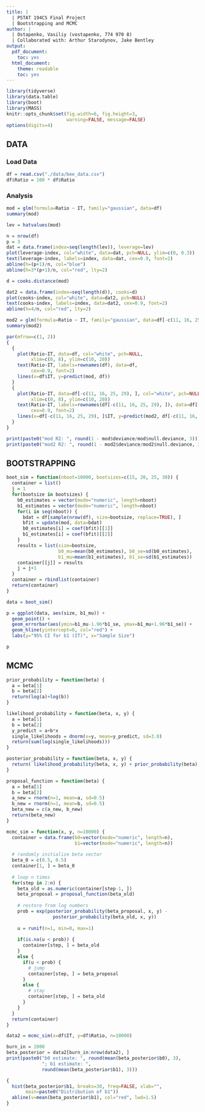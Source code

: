 ```yaml
---
title: |
  | PSTAT 194CS Final Project
  | Bootstrapping and MCMC
author: |
  | Ostapenko, Vasiliy (vostapenko, 774 970 8)
  | Collaborated with: Arthur Starodynov, Jake Bentley
output:
  pdf_document:
    toc: yes
  html_document:
    theme: readable
    toc: yes
---
```


```r
library(tidyverse)
library(data.table)
library(boot)
library(MASS)
knitr::opts_chunk$set(fig.width=6, fig.height=3, 
                      warning=FALSE, message=FALSE)
options(digits=4)
```

## DATA
### Load Data
```r
df = read.csv("./data/bee_data.csv")
df$Ratio = 100 * df$Ratio
```

### Analysis
```r
mod = glm(formula=Ratio ~ IT, family="gaussian", data=df)
summary(mod)
```
```r
lev = hatvalues(mod)

n = nrow(df)
p = 3
dat = data.frame(index=seq(length(lev)), leverage=lev)
plot(leverage~index, col="white", data=dat, pch=NULL, ylim=c(0, 0.3))
text(leverage~index, labels=index, data=dat, cex=0.9, font=2)
abline(h=(p+1)/n, col="blue")
abline(h=3*(p+1)/n, col="red", lty=2)
```
```r
d = cooks.distance(mod)

dat2 = data.frame(index=seq(length(d)), cooks=d)
plot(cooks~index, col="white", data=dat2, pch=NULL)
text(cooks~index, labels=index, data=dat2, cex=0.9, font=2)
abline(h=4/n, col="red", lty=2)
```
```r
mod2 = glm(formula=Ratio ~ IT, family="gaussian", data=df[-c(11, 16, 25, 29), ])
summary(mod2)
```
```r
par(mfrow=c(1, 2))
{
  {
    plot(Ratio~IT, data=df, col="white", pch=NULL,
         xlim=c(0, 8), ylim=c(10, 20))
    text(Ratio~IT, labels=rownames(df), data=df, 
         cex=0.9, font=2)
    lines(x=df$IT, y=predict(mod, df))
  }
  {
    plot(Ratio~IT, data=df[-c(11, 16, 25, 29), ], col="white", pch=NULL,
         xlim=c(0, 8), ylim=c(10, 20))
    text(Ratio~IT, labels=rownames(df[-c(11, 16, 25, 29), ]), data=df[-c(11, 16, 25, 29), ], 
         cex=0.9, font=2)
    lines(x=df[-c(11, 16, 25, 29), ]$IT, y=predict(mod2, df[-c(11, 16, 25, 29), ]))
  }
}
```
```r
print(paste0("mod R2: ", round(1 - mod$deviance/mod$null.deviance, 3)))
print(paste0("mod2 R2: ", round(1 - mod2$deviance/mod2$null.deviance, 3)))
```

## BOOTSTRAPPING
```r
boot_sim = function(nboot=10000, bootsizes=c(15, 20, 25, 30)) {
  container = list()
  j = 1
  for(bootsize in bootsizes) {
    b0_estimates = vector(mode="numeric", length=nboot)
    b1_estimates = vector(mode="numeric", length=nboot)
    for(i in seq(nboot)) {
      bdat = df[sample(nrow(df), size=bootsize, replace=TRUE), ]
      bfit = update(mod, data=bdat)
      b0_estimates[i] = coef(bfit)[[1]]
      b1_estimates[i] = coef(bfit)[[2]]
    }
    results = list(size=bootsize, 
                   b0_mu=mean(b0_estimates), b0_se=sd(b0_estimates), 
                   b1_mu=mean(b1_estimates), b1_se=sd(b1_estimates))
    container[[j]] = results
    j = j+1
  }
  container = rbindlist(container)
  return(container)
}

data = boot_sim()
```
```r
p = ggplot(data, aes(size, b1_mu)) +
  geom_point() +
  geom_errorbar(aes(ymin=b1_mu-1.96*b1_se, ymax=b1_mu+1.96*b1_se)) +
  geom_hline(yintercept=0, col="red") +
  labs(y="95% CI for b1 (IT)", x="Sample Size")

p
```

## MCMC
```r
prior_probability = function(beta) {
  a = beta[1]
  b = beta[2]
  return(log(a)+log(b))
}

likelihood_probability = function(beta, x, y) {
  a = beta[1]
  b = beta[2]
  y_predict = a+b*x
  single_likelihoods = dnorm(x=y, mean=y_predict, sd=3.0)
  return(sum(log(single_likelihoods)))
}

posterior_probability = function(beta, x, y) {
  return( likelihood_probability(beta, x, y) + prior_probability(beta) )
}

proposal_function = function(beta) {
  a = beta[1]
  b = beta[2]
  a_new = rnorm(n=1, mean=a, sd=0.5)
  b_new = rnorm(n=1, mean=b, sd=0.5)
  beta_new = c(a_new, b_new)
  return(beta_new)
}

mcmc_sim = function(x, y, n=10000) {
  container = data.frame(b0=vector(mode="numeric", length=n),
                         b1=vector(mode="numeric", length=n))
  
  # randomly initialize beta vector
  beta_0 = c(0.5, 0.5)
  container[1, ] = beta_0
  
  # loop n times
  for(step in 2:n) {
    beta_old = as.numeric(container[step-1, ])
    beta_proposal = proposal_function(beta_old)
    
    # restore from log numbers
    prob = exp(posterior_probability(beta_proposal, x, y) -
                 posterior_probability(beta_old, x, y))
    
    u = runif(n=1, min=0, max=1)
    
    if(is.na(u < prob)) {
      container[step, ] = beta_old
    }
    else {
      if(u < prob) {
        # jump
        container[step, ] = beta_proposal
      }
      else {
        # stay
        container[step, ] = beta_old
      }
    }
  }
  return(container)
}

data2 = mcmc_sim(x=df$IT, y=df$Ratio, n=10000)
```
```r
burn_in = 2000
beta_posterior = data2[burn_in:nrow(data2), ]
print(paste0("b0 estimate: ", round(mean(beta_posterior$b0), 3), 
             "; b1 estimate: ",
             round(mean(beta_posterior$b1), 3)))
```
```r
{
  hist(beta_posterior$b1, breaks=30, freq=FALSE, xlab="", 
       main=paste0("Distribution of b1"))
  abline(v=mean(beta_posterior$b1), col="red", lwd=1.5)
}
```
